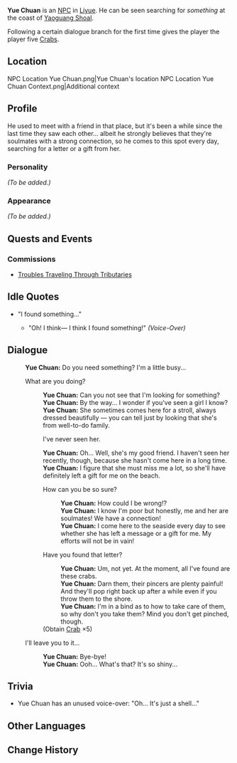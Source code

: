 {{Meta
<!-- REMOVE THIS TEMPLATE AFTER ADDING MISSING INFO -->
|missing_NPC_profile  = yes
}}
{{Character Infobox
|region           = Liyue
|image            = NPC Yue Chuan.png
|type             = NPC
|dialoguereward   = {{Card|Crab|5}}
}}
'''Yue Chuan''' {{Lang|zh=岳川|zh_rm=Yuè Chuān}} is an [[NPC]] in [[Liyue]]. He can be seen searching for ''something'' at the coast of [[Yaoguang Shoal]].

Following a certain dialogue branch for the first time gives the player the player five [[Crab]]s.

==Location==
<gallery hideaddbutton="true" captionalign="center">
NPC Location Yue Chuan.png|Yue Chuan's location
NPC Location Yue Chuan Context.png|Additional context
</gallery>

==Profile==
<!-- detailed story/lore information goes here -->
He used to meet with a friend in that place, but it's been a while since the last time they saw each other... albeit he strongly believes that they're soulmates with a strong connection, so he comes to this spot every day, searching for a letter or a gift from her.

===Personality===
''(To be added.)''

===Appearance===
''(To be added.)''

==Quests and Events==
===Commissions===
*[[Troubles Traveling Through Tributaries]]

==Idle Quotes==
* "I found something..."
**{{A|VO Yue Chuan 01.ogg}} "Oh! I think&mdash; I think I found something!" ''(Voice-Over)''

==Dialogue==
{{Dialogue start}}
:'''Yue Chuan:''' Do you need something? I'm a little busy...
:{{DIcon}} What are you doing?
::'''Yue Chuan:''' Can you not see that I'm looking for something?
::'''Yue Chuan:''' By the way... I wonder if you've seen a girl I know?
::'''Yue Chuan:''' She sometimes comes here for a stroll, always dressed beautifully &mdash; you can tell just by looking that she's from {{sic|an}} well-to-do family.
::{{DIcon}} I've never seen her.
::'''Yue Chuan:''' Oh...  Well, she's my good friend. I haven't seen her recently, though, because she hasn't come here in a long time.
::'''Yue Chuan:''' I figure that she must miss me a lot, so she'll have definitely left a gift for me on the beach.
::{{DIcon}} How can you be so sure?
:::'''Yue Chuan:''' How could I be wrong!?
:::'''Yue Chuan:''' I know I'm poor but honestly, me and her are soulmates! We have a connection!
:::'''Yue Chuan:''' I come here to the seaside every day to see whether she has left a message or a gift for me. My efforts will not be in vain!
::{{DIcon|Reward}} Have you found that letter?
:::'''Yue Chuan:''' Um, not yet. At the moment, all I've found are these crabs.
:::'''Yue Chuan:''' Darn them, their pincers are plenty painful! And they'll pop right back up after a while even if you throw them to the shore.
:::'''Yue Chuan:''' I'm in a bind as to how to take care of them, so why don't you take them? Mind you don't get pinched, though.
::;(Obtain [[Crab]] ×5)
:{{DIcon}} I'll leave you to it...
::'''Yue Chuan:''' Bye-bye!
::'''Yue Chuan:''' Ooh... What's that? It's so shiny...
{{Dialogue end}}

==Trivia==
*Yue Chuan has an unused voice-over: {{A|VO Yue Chuan 02.ogg}} "Oh... It's just a shell..."

==Other Languages==
{{Other Languages
|default_hidden = 1
|en      = Yue Chuan
|zhs     = 岳川
|zhs_rm  = Yuè Chuān
|zht     = 岳川
|zht_rm  = Yuè Chuān
|ja      = 岳川
|ja_rm   = Gakusen{{Assumed}}
|ko      = 악천
|ko_rm   = Agcheon
|es      = Yue Chuan
|fr      = Yue Chuan
|ru      = Юэ Чуань
|th      = Yue Chuan
|vi      = Yue Chuan
|de      = Yue Chuan
|id      = Yue Chuan
|pt      = Yue Chuan
}}

==Change History==
{{Change History|1.0}}